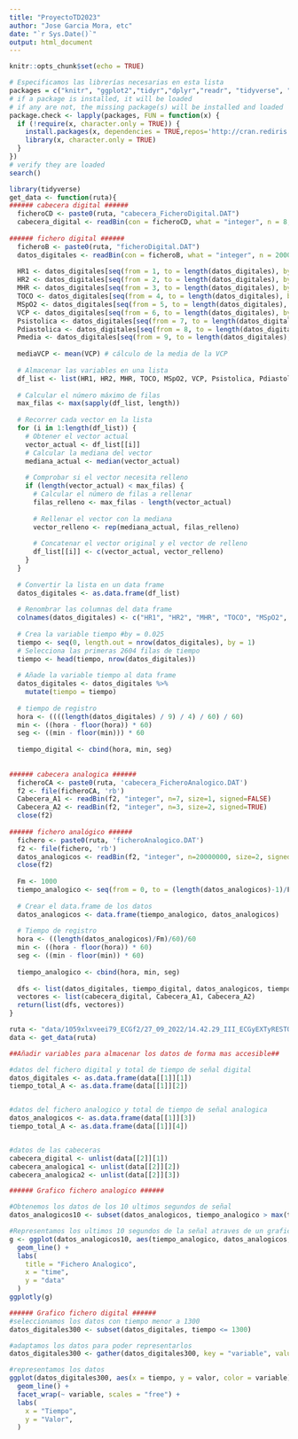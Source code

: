 ```yaml
---
title: "ProyectoTD2023"
author: "Jose Garcia Mora, etc"
date: "`r Sys.Date()`"
output: html_document
---
```


```r
knitr::opts_chunk$set(echo = TRUE)
```


```r
# Especificamos las librerías necesarias en esta lista
packages = c("knitr", "ggplot2","tidyr","dplyr","readr", "tidyverse", "plotly")# use this function to check if each package is on the local machine
# if a package is installed, it will be loaded
# if any are not, the missing package(s) will be installed and loaded
package.check <- lapply(packages, FUN = function(x) {
  if (!require(x, character.only = TRUE)) {
    install.packages(x, dependencies = TRUE,repos='http://cran.rediris.es')
    library(x, character.only = TRUE)
  }
})
# verify they are loaded
search()
```



```r
library(tidyverse)
get_data <- function(ruta){
###### cabecera digital ######
  ficheroCD <- paste0(ruta, "cabecera_FicheroDigital.DAT")
  cabecera_digital <- readBin(con = ficheroCD, what = "integer", n = 8, size = 1, signed = FALSE)
  
###### fichero digital ######
  ficheroB <- paste0(ruta, "ficheroDigital.DAT")
  datos_digitales <- readBin(con = ficheroB, what = "integer", n = 2000000, size = 1, signed = FALSE)
  
  HR1 <- datos_digitales[seq(from = 1, to = length(datos_digitales), by = 9)]
  HR2 <- datos_digitales[seq(from = 2, to = length(datos_digitales), by = 9)]
  MHR <- datos_digitales[seq(from = 3, to = length(datos_digitales), by = 9)]
  TOCO <- datos_digitales[seq(from = 4, to = length(datos_digitales), by = 9)]
  MSpO2 <- datos_digitales[seq(from = 5, to = length(datos_digitales), by = 9)]
  VCP <- datos_digitales[seq(from = 6, to = length(datos_digitales), by = 9)]
  Psistolica <- datos_digitales[seq(from = 7, to = length(datos_digitales), by = 9)]
  Pdiastolica <- datos_digitales[seq(from = 8, to = length(datos_digitales), by = 9)]
  Pmedia <- datos_digitales[seq(from = 9, to = length(datos_digitales), by = 9)]
  
  mediaVCP <- mean(VCP) # cálculo de la media de la VCP
  
  # Almacenar las variables en una lista
  df_list <- list(HR1, HR2, MHR, TOCO, MSpO2, VCP, Psistolica, Pdiastolica, Pmedia)
  
  # Calcular el número máximo de filas
  max_filas <- max(sapply(df_list, length))
  
  # Recorrer cada vector en la lista
  for (i in 1:length(df_list)) {
    # Obtener el vector actual
    vector_actual <- df_list[[i]]
    # Calcular la mediana del vector
    mediana_actual <- median(vector_actual)
    
    # Comprobar si el vector necesita relleno
    if (length(vector_actual) < max_filas) {
      # Calcular el número de filas a rellenar
      filas_relleno <- max_filas - length(vector_actual)
      
      # Rellenar el vector con la mediana
      vector_relleno <- rep(mediana_actual, filas_relleno)
      
      # Concatenar el vector original y el vector de relleno
      df_list[[i]] <- c(vector_actual, vector_relleno)
    }
  }
  
  # Convertir la lista en un data frame
  datos_digitales <- as.data.frame(df_list)
  
  # Renombrar las columnas del data frame
  colnames(datos_digitales) <- c("HR1", "HR2", "MHR", "TOCO", "MSpO2", "VCP", "Psistolica", "Pdiastolica", "Pmedia")
  
  # Crea la variable tiempo #by = 0.025
  tiempo <- seq(0, length.out = nrow(datos_digitales), by = 1)
  # Selecciona las primeras 2604 filas de tiempo
  tiempo <- head(tiempo, nrow(datos_digitales))
  
  # Añade la variable tiempo al data frame
  datos_digitales <- datos_digitales %>%
    mutate(tiempo = tiempo)
  
  # tiempo de registro
  hora <- ((((length(datos_digitales) / 9) / 4) / 60) / 60)
  min <- ((hora - floor(hora)) * 60)
  seg <- ((min - floor(min))) * 60
  
  tiempo_digital <- cbind(hora, min, seg)
  
  
###### cabecera analogica ######
  ficheroCA <- paste0(ruta, 'cabecera_FicheroAnalogico.DAT')
  f2 <- file(ficheroCA, 'rb')
  Cabecera_A1 <- readBin(f2, "integer", n=7, size=1, signed=FALSE)
  Cabecera_A2 <- readBin(f2, "integer", n=3, size=2, signed=TRUE)
  close(f2)
  
###### fichero analógico ######
  fichero <- paste0(ruta, 'ficheroAnalogico.DAT')
  f2 <- file(fichero, 'rb')
  datos_analogicos <- readBin(f2, "integer", n=20000000, size=2, signed=TRUE)
  close(f2)
  
  Fm <- 1000
  tiempo_analogico <- seq(from = 0, to = (length(datos_analogicos)-1)/Fm, by = 1/Fm)
  
  # Crear el data.frame de los datos
  datos_analogicos <- data.frame(tiempo_analogico, datos_analogicos)
  
  # Tiempo de registro
  hora <- ((length(datos_analogicos)/Fm)/60)/60
  min <- ((hora - floor(hora)) * 60)
  seg <- ((min - floor(min)) * 60)
  
  tiempo_analogico <- cbind(hora, min, seg)
  
  dfs <- list(datos_digitales, tiempo_digital, datos_analogicos, tiempo_analogico)
  vectores <- list(cabecera_digital, Cabecera_A1, Cabecera_A2)
  return(list(dfs, vectores))
}
```



```r
ruta <- "data/1059xlxveei79_ECGf2/27_09_2022/14.42.29_III_ECGyEXTyRESTO/"
data <- get_data(ruta)

##Añadir variables para almacenar los datos de forma mas accesible##

#datos del fichero digital y total de tiempo de señal digital
datos_digitales <- as.data.frame(data[[1]][1])
tiempo_total_A <- as.data.frame(data[[1]][2])


#datos del fichero analogico y total de tiempo de señal analogica
datos_analogicos <- as.data.frame(data[[1]][3])
tiempo_total_A <- as.data.frame(data[[1]][4])


#datos de las cabeceras
cabecera_digital <- unlist(data[[2]][1])
cabecera_analogica1 <- unlist(data[[2]][2])
cabecera_analogica2 <- unlist(data[[2]][3])
```



```r
###### Grafico fichero analogico ######

#Obtenemos los datos de los 10 ultimos segundos de señal
datos_analogicos10 <- subset(datos_analogicos, tiempo_analogico > max(tiempo_analogico)-10)

#Representamos los ultimos 10 segundos de la señal atraves de un grafico interactivo
g <- ggplot(datos_analogicos10, aes(tiempo_analogico, datos_analogicos, col="blue")) +
  geom_line() +
  labs(
    title = "Fichero Analogico",
    x = "time",
    y = "data"
  )
ggplotly(g)
```



```r
###### Grafico fichero digital ######
#seleccionamos los datos con tiempo menor a 1300
datos_digitales300 <- subset(datos_digitales, tiempo <= 1300)

#adaptamos los datos para poder representarlos
datos_digitales300 <- gather(datos_digitales300, key = "variable", value = "valor", -tiempo)

#representamos los datos
ggplot(datos_digitales300, aes(x = tiempo, y = valor, color = variable)) +
  geom_line() +
  facet_wrap(~ variable, scales = "free") +
  labs(
    x = "Tiempo",
    y = "Valor",
  )
```

